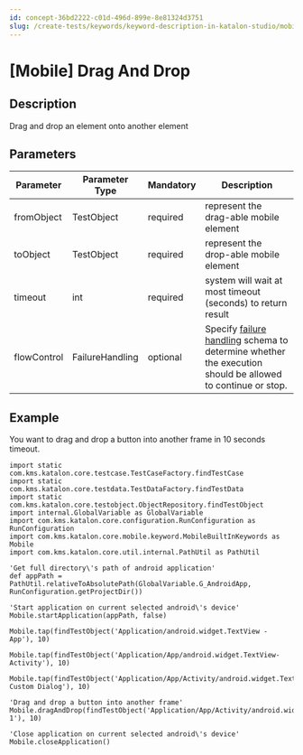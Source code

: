 ```yaml
---
id: concept-36bd2222-c01d-496d-899e-8e81324d3751
slug: /create-tests/keywords/keyword-description-in-katalon-studio/mobile-keywords/mobile-drag-and-drop
---
```


# \[Mobile\] Drag And Drop

## Description

Drag and drop an element onto another element

## Parameters

<table><tr><th>Parameter</th><th>Parameter Type</th><th>Mandatory</th><th>Description</th></tr><tbody><tr><td>fromObject</td><td>TestObject</td><td>required</td><td>represent the drag-able mobile element</td></tr><tr><td>toObject</td><td>TestObject</td><td>required</td><td>represent the drop-able mobile element</td></tr><tr><td>timeout</td><td>int</td><td>required</td><td>system will wait at most timeout (seconds) to return result</td></tr><tr><td>flowControl</td><td>FailureHandling</td><td>optional</td><td>Specify <a href="/maintain/configure-failure-handling-settings-in-katalon-studio" >failure handling</a> schema to determine whether the execution should be allowed to continue or stop.</td></tr></tbody></table>

## Example

You want to drag and drop a button into another frame in 10 seconds timeout.

```
import static com.kms.katalon.core.testcase.TestCaseFactory.findTestCase
import static com.kms.katalon.core.testdata.TestDataFactory.findTestData
import static com.kms.katalon.core.testobject.ObjectRepository.findTestObject
import internal.GlobalVariable as GlobalVariable
import com.kms.katalon.core.configuration.RunConfiguration as RunConfiguration
import com.kms.katalon.core.mobile.keyword.MobileBuiltInKeywords as Mobile
import com.kms.katalon.core.util.internal.PathUtil as PathUtil

'Get full directory\'s path of android application'
def appPath = PathUtil.relativeToAbsolutePath(GlobalVariable.G_AndroidApp, RunConfiguration.getProjectDir())

'Start application on current selected android\'s device'
Mobile.startApplication(appPath, false)

Mobile.tap(findTestObject('Application/android.widget.TextView - App'), 10)

Mobile.tap(findTestObject('Application/App/android.widget.TextView-Activity'), 10)

Mobile.tap(findTestObject('Application/App/Activity/android.widget.TextView-Custom Dialog'), 10)

'Drag and drop a button into another frame'
Mobile.dragAndDrop(findTestObject('Application/App/Activity/android.widget.Button'),findTestObject('Application/App/Activity/android.widget.Frame 1'), 10)

'Close application on current selected android\'s device'
Mobile.closeApplication()

```